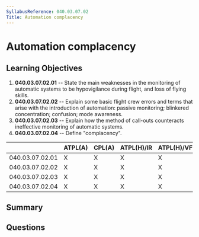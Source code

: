 ```yaml
---
SyllabusReference: 040.03.07.02
Title: Automation complacency
---
```


# Automation complacency

## Learning Objectives

1.  **040.03.07.02.01** -- State the main weaknesses in the monitoring of
    automatic systems to be hypovigilance during flight, and loss of flying
    skills.
2.  **040.03.07.02.02** -- Explain some basic flight crew errors and terms that
    arise with the introduction of automation: passive monitoring; blinkered
    concentration; confusion; mode awareness.
3.  **040.03.07.02.03** -- Explain how the method of call-outs counteracts
    ineffective monitoring of automatic systems.
4.  **040.03.07.02.04** -- Define "complacency".

|                 | ATPL(A) | CPL(A) | ATPL(H)/IR | ATPL(H)/VFR | CPL(H) | IR | CBIR(A) |
| --------------- | ------- | ------ | ---------- | ----------- | ------ | -- | ------- |
| 040.03.07.02.01 | X       | X      | X          | X           | X      | X  | X       |
| 040.03.07.02.02 | X       | X      | X          | X           | X      | X  | X       |
| 040.03.07.02.03 | X       | X      | X          | X           | X      | X  | X       |
| 040.03.07.02.04 | X       | X      | X          | X           | X      | X  | X       |

## Summary

## Questions
